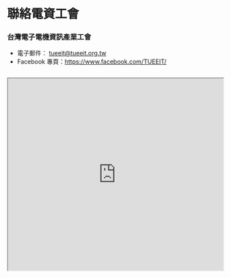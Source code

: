# 聯絡電資工會

### 台灣電子電機資訊產業工會

- 電子郵件： tueeit@tueeit.org.tw
- Facebook 專頁：https://www.facebook.com/TUEEIT/

```

```

<iframe
  src="https://www.google.com/maps/embed?pb=!1m14!1m8!1m3!1d1809.858066588335!2d121.01244600000001!3d24.873543!3m2!1i1024!2i768!4f13.1!3m3!1m2!1s0x3468313f308b8f65%3A0xa95e7953e9aa1b06!2sNo.%2042%2C%20Dazhi%20Rd%2C%20Hukou%20Township%2C%20Hsinchu%20County%2C%20303!5e0!3m2!1sen!2stw!4v1644768092532!5m2!1sen!2stw"
  width="100%"
  height="450"
  style={{ border: 0 }}
  allowfullscreen=""
  loading="lazy"
></iframe>

```

```
